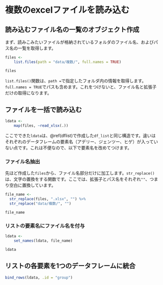 # 複数のexcelファイルを読み込む
## 読み込むファイル名の一覧のオブジェクト作成

まず、読みこみたいファイルが格納されているフォルダのファイル名、およびパス名の一覧を取得します。

```r
files <-
    list.files(path = "data/複数/", full.names = TRUE)

files
```


`list.files()`関数は、`path = `で指定したフォルダ内の情報を取得します。`full.names = TRUE`でパスも含めます。これをつけないと、ファイル名と拡張子だけの取得になります。

## ファイルを一括で読み込む
```r
ldata <-
    map(files, ~read_xlsx(.))
```

ここでできた`ldata`は、\@ref(dflist)で作成した`df_list`と同じ構造です。違いはそれぞれのデータフレームの要素名（アデリー、ジェンツー、ヒゲ）が入っていない点です。これは不便なので、以下で要素名を改めてつけます。


### ファイル名抽出

先ほど作成した`files`から、ファイル名部分だけに加工します。`str_replace()`は、文字の置換をする関数です。ここでは、拡張子とパス名をそれぞれ`""`、つまり空白に置換しています。

```r
file_name <- 
  str_replace(files, ".xlsx", "") %>% 
  str_replace("data/複数/", "")

file_name
```

### リストの要素名にファイル名を付与
```r
ldata <-
    set_names(ldata, file_name)

ldata
```

## リストの各要素を1つのデータフレームに統合
```r
bind_rows(ldata, .id = "group")
```